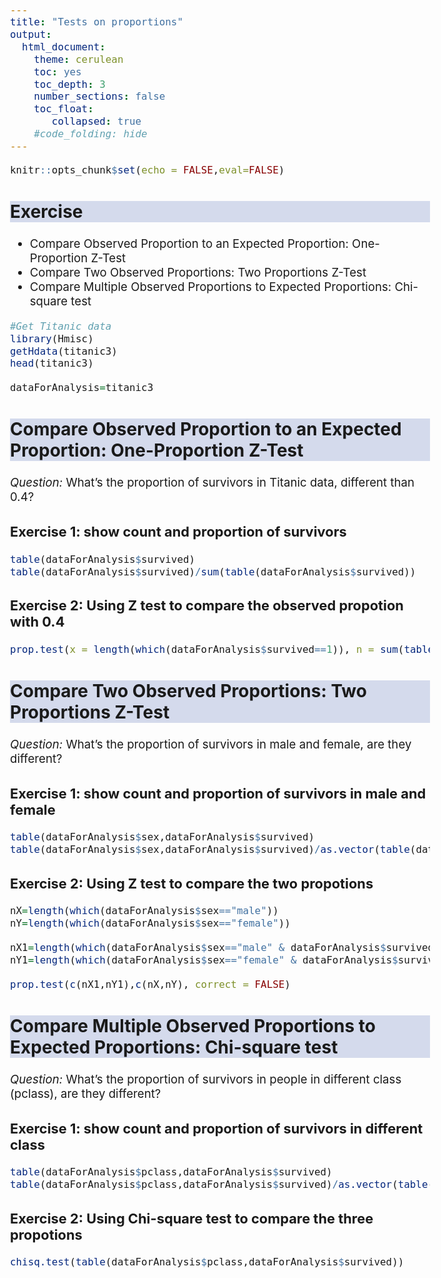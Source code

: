 ```yaml
---
title: "Tests on proportions"
output:
  html_document:
    theme: cerulean
    toc: yes
    toc_depth: 3
    number_sections: false
    toc_float: 
       collapsed: true
    #code_folding: hide
---
```


```{=html}
<style>
h2 {
  background-color: #D4DAEC;
}
body{
  font-size: 14pt;
}
</style>
```



```r

knitr::opts_chunk$set(echo = FALSE,eval=FALSE)


```



## Exercise

-   Compare Observed Proportion to an Expected Proportion: One-Proportion Z-Test
-   Compare Two Observed Proportions: Two Proportions Z-Test
-   Compare Multiple Observed Proportions to Expected Proportions: Chi-square test


```r

#Get Titanic data
library(Hmisc)
getHdata(titanic3)
head(titanic3)

dataForAnalysis=titanic3

```


## Compare Observed Proportion to an Expected Proportion: One-Proportion Z-Test

*Question:* What's the proportion of survivors in Titanic data, different than 0.4?  

### Exercise 1: show count and proportion of survivors                          

```r

table(dataForAnalysis$survived)
table(dataForAnalysis$survived)/sum(table(dataForAnalysis$survived))

```


### Exercise 2: Using Z test to compare the observed propotion with 0.4                        

```r

prop.test(x = length(which(dataForAnalysis$survived==1)), n = sum(table(dataForAnalysis$survived)), p = 0.4, correct = FALSE)

```


## Compare Two Observed Proportions: Two Proportions Z-Test

*Question:* What's the proportion of survivors in male and female, are they different?

### Exercise 1: show count and proportion of survivors in male and female                         

```r

table(dataForAnalysis$sex,dataForAnalysis$survived)
table(dataForAnalysis$sex,dataForAnalysis$survived)/as.vector(table(dataForAnalysis$sex))

```


### Exercise 2: Using Z test to compare the two propotions

```r

nX=length(which(dataForAnalysis$sex=="male"))
nY=length(which(dataForAnalysis$sex=="female"))

nX1=length(which(dataForAnalysis$sex=="male" & dataForAnalysis$survived==1))
nY1=length(which(dataForAnalysis$sex=="female" & dataForAnalysis$survived==1))

prop.test(c(nX1,nY1),c(nX,nY), correct = FALSE)


```


## Compare Multiple Observed Proportions to Expected Proportions: Chi-square test

*Question:* What's the proportion of survivors in people in different class (pclass), are they different?

### Exercise 1: show count and proportion of survivors in different class                     

```r

table(dataForAnalysis$pclass,dataForAnalysis$survived)
table(dataForAnalysis$pclass,dataForAnalysis$survived)/as.vector(table(dataForAnalysis$pclass))

```

### Exercise 2: Using Chi-square test to compare the three propotions

```r

chisq.test(table(dataForAnalysis$pclass,dataForAnalysis$survived))

```








